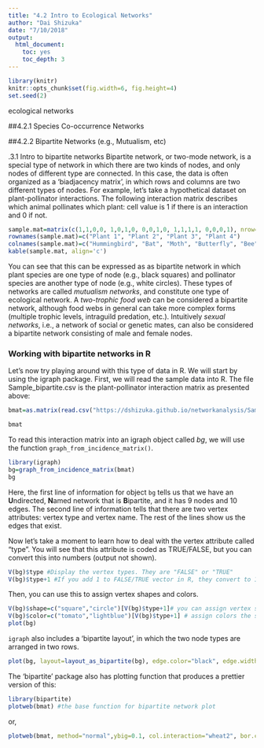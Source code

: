 ```yaml
---
title: "4.2 Intro to Ecological Networks"
author: "Dai Shizuka"
date: "7/10/2018"
output: 
  html_document:
    toc: yes
    toc_depth: 3
---
```


```r
library(knitr)
knitr::opts_chunk$set(fig.width=6, fig.height=4) 
set.seed(2)
```

ecological networks

##4.2.1 Species Co-occurrence Networks


##4.2.2 Bipartite Networks (e.g., Mutualism, etc)

.3.1 Intro to bipartite networks
Bipartite network, or two-mode network, is a special type of network in which there are two kinds of nodes, and only nodes of different type are connected. In this case, the data is often organized as a ‘biadjacency matrix’, in which rows and columns are two different types of nodes. For example, let’s take a hypothetical dataset on plant-pollinator interactions. The following interaction matrix describes which animal pollinates which plant: cell value is 1 if there is an interaction and 0 if not.

```r
sample.mat=matrix(c(1,1,0,0, 1,0,1,0, 0,0,1,0, 1,1,1,1, 0,0,0,1), nrow=4)
rownames(sample.mat)=c("Plant 1", "Plant 2", "Plant 3", "Plant 4")
colnames(sample.mat)=c("Hummingbird", "Bat", "Moth", "Butterfly", "Bee")
kable(sample.mat, align='c')
```


You can see that this can be expressed as as bipartite network in which plant species are one type of node (e.g., black squares) and pollinator species are another type of node (e.g., white circles). These types of networks are called *mutualism networks*, and constitute one type of ecological network. A *two-trophic food web* can be considered a bipartite network, although food webs in general can take more complex forms (multiple trophic levels, intraguild predation, etc.). Intuitively *sexual networks*, i.e., a network of social or genetic mates, can also be considered a bipartite network consisting of male and female nodes.

### Working with bipartite networks in R
Let’s now try playing around with this type of data in R. We will start by using the igraph package. First, we will read the sample data into R. The file Sample_bipartite.csv is the plant-pollinator interaction matrix as presented above:

```r
bmat=as.matrix(read.csv("https://dshizuka.github.io/networkanalysis/SampleData/Sample_bipartite.csv", header=T, row.names=1))

bmat
```

To read this interaction matrix into an igraph object called *bg*, we will use the function `graph_from_incidence_matrix()`.

```r
library(igraph)
bg=graph_from_incidence_matrix(bmat) 
bg
```

Here, the first line of information for object `bg` tells us that we have an **U**ndirected, **N**amed network that is **B**ipartite, and it has 9 nodes and 10 edges. The second line of information tells that there are two vertex attributes: vertex type and vertex name. The rest of the lines show us the edges that exist.

Now let’s take a moment to learn how to deal with the vertex attribute called “type”. You will see that this attribute is coded as TRUE/FALSE, but you can convert this into numbers (output not shown).

```r
V(bg)$type #Display the vertex types. They are "FALSE" or "TRUE"
V(bg)$type+1 #If you add 1 to FALSE/TRUE vector in R, they convert to 1 and 2, respectively.
```

Then, you can use this to assign vertex shapes and colors.

```r
V(bg)$shape=c("square","circle")[V(bg)$type+1]# you can assign vertex shapes this way 
V(bg)$color=c("tomato","lightblue")[V(bg)$type+1] # assign colors the same way 
plot(bg) 
```

`igraph` also includes a ‘bipartite layout’, in which the two node types are arranged in two rows.

```r
plot(bg, layout=layout_as_bipartite(bg), edge.color="black", edge.width=4,vertex.label.dist=1, vertex.label.degree=c(rep(-pi/2, 4), rep(pi/2, 5)))
```

The ‘bipartite’ package also has plotting function that produces a prettier version of this:

```r
library(bipartite)
plotweb(bmat) #the base function for bipartite network plot
```

or,

```r
plotweb(bmat, method="normal",ybig=0.1, col.interaction="wheat2", bor.col.interaction="white", arrow="no",  col.high="lightblue", col.low="tomato",labsize=2,  adj.low=c(0.5,0.8), adj.high=c(0.5,0))
```

